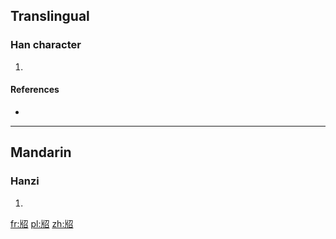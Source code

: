 ==Translingual==

===Han character===
{{Han char|rn=91|rad=片|as=05|sn=9|four=2706<sub>2</sub>|canj=中中尸竹口 (LLSHR), 中弓尸竹口 (LNSHR)}}

# {{defn|Han|sort=片05}}

====References====
* {{Han ref|kx=0693.160|dkj=19830|dj=1106.130|hdz=32016.040|uh=724A|ud=29258|bh=CFB9|bd=53177}}

----

==Mandarin==

===Hanzi===
{{cmn-hanzi|pin=[[sháo]] ([[shao2]])|wg=shao<sup>2</sup>}}

# {{defn|lang=cmn|sort=片05}}

[[fr:牊]]
[[pl:牊]]
[[zh:牊]]
